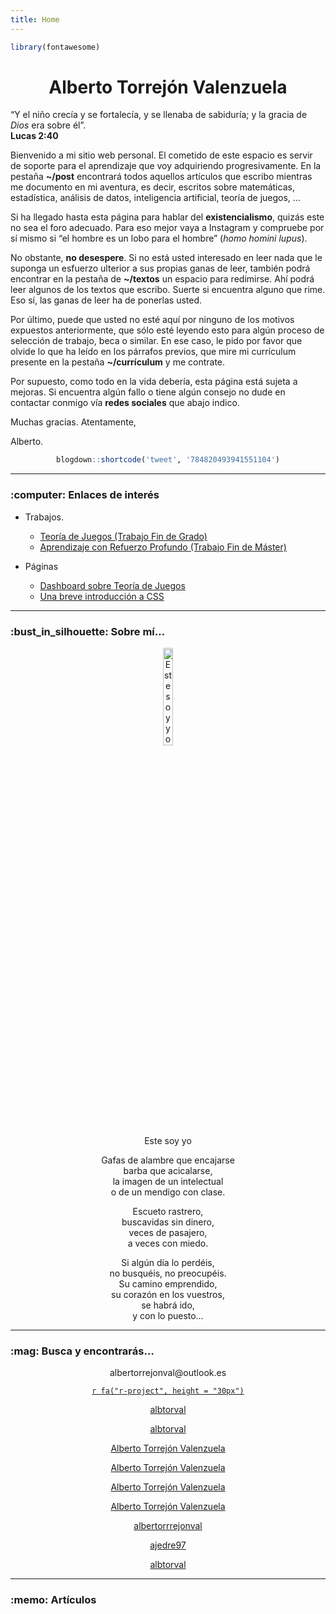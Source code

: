 ```yaml
---
title: Home
---
```


```r
library(fontawesome)
```

<link rel="stylesheet" href="https://cdnjs.cloudflare.com/ajax/libs/font-awesome/4.7.0/css/font-awesome.min.css">
<!-- ![Wizard](images/partywizard.gif) -->

<center><h1 class = "rocksalt"> Alberto Torrejón Valenzuela </h1></center>

<div class = "textslide"> "Y el niño crecía y se fortalecía, y se llenaba de sabiduría; y la gracia de *Dios* era sobre él". <br> **Lucas 2:40** </div>

<div class="just">
<span class = "primerapalabra">B</span>ienvenido a mi sitio web personal. El cometido de este espacio es servir de soporte para el aprendizaje que voy adquiriendo progresivamente. En la pestaña **~/post** encontrará todos aquellos artículos que escribo mientras me documento en mi aventura, es decir, escritos sobre <span class = "salmon">matemáticas</span>, <span class = "lila">estadística</span>, <span class = "fg">análisis de datos</span>, <span class = "db">inteligencia artificial</span>, <span class = "dgr">teoría de juegos</span>, ...

Si ha llegado hasta esta página para hablar del **existencialismo**, quizás este no sea el foro adecuado. Para eso mejor vaya a Instagram y compruebe por sí mismo si "el hombre es un lobo para el hombre" (*homo homini lupus*). 

No obstante, **no desespere**. Si no está usted interesado en leer nada que le suponga un esfuerzo ulterior a sus propias ganas de leer, también podrá encontrar en la pestaña de **~/textos** un espacio para redimirse. Ahí podrá leer algunos de los textos que escribo. Suerte si encuentra alguno que rime. Eso sí, las ganas de leer ha de ponerlas usted. 

Por último, puede que usted no esté aquí por ninguno de los motivos expuestos anteriormente, que sólo esté leyendo esto para algún proceso de selección de trabajo, beca o similar. En ese caso, le pido por favor que olvide lo que ha leído en los párrafos previos, que mire mi currículum presente en la pestaña **~/currículum** y me contrate.

Por supuesto, como todo en la vida debería, esta página está sujeta a mejoras. Si encuentra algún fallo o tiene algún consejo no dude en contactar conmigo vía **redes sociales** que abajo indico. 

Muchas gracias. Atentamente,

Alberto.
</div>

<center>
```r
blogdown::shortcode('tweet', '784820493941551104')
```
</center>

---

### <span class="specialelite"> :computer: Enlaces de interés </span>

- Trabajos.

  + [Teoría de Juegos (Trabajo Fin de Grado)](https://torrejonvalenzuela.com/pdf/TFG.pdf)
  + [Aprendizaje con Refuerzo Profundo (Trabajo Fin de Máster)](https://torrejonvalenzuela.com/pdf/TFM.pdf)

- Páginas

  + [Dashboard sobre Teoría de Juegos](https://albtorval.shinyapps.io/IA_Juegos_Proyecto/)
  + [Una breve introducción a CSS](http://torrejonvalenzuela.sytes.net/intro_css/)
  
---

### <span class="specialelite"> :bust_in_silhouette: Sobre mí... </span>

<center> ![Este soy yo](images/alberto.jpg){ width=20% height=20% } </center>

<center>
Gafas de alambre que encajarse <br>
barba que acicalarse, <br>
la imagen de un intelectual <br> 
o de un mendigo con clase. <br>

Escueto rastrero, <br>
buscavidas sin dinero, <br>
veces de pasajero, <br>
a veces con miedo.<br>

Si algún día lo perdéis, <br>
no busquéis, no preocupéis. <br>
Su camino emprendido, <br>
su corazón en los vuestros, <br>
se habrá ido, <br>
y con lo puesto... <br>
</center>

---

### <span class="specialelite"> :mag: Busca y encontrarás... </span>

<center>
<i class="fa fa-envelope fa-2x"></i> albertorrejonval@outlook.es

<a href="https://rpubs.com/albtorval">`r fa("r-project", height = "30px")`</a>

<i class="fa fa-github fa-2x"></i> <a href="https://github.com/albtorval">albtorval</a>

<i class="fa fa-gitlab fa-2x"></i> <a href="https://gitlab.com/albtorval">albtorval</a>

<i class="fa fa-stack-overflow fa-2x"></i> <a href="https://stackoverflow.com/users/9373493/alberto-torrejon-valenzuela">Alberto Torrejón Valenzuela</a>

<i class="fa fa-linkedin fa-2x"></i> <a href="https://www.linkedin.com/in/alberto-torrej%C3%B3n-valenzuela-851680174/">Alberto Torrejón Valenzuela</a>

<i class="fa fa-youtube fa-2x"></i> <a href="https://www.youtube.com/channel/UCKVeevNH8YhcPlIfNQv2Z9g?view_as=subscriber">Alberto Torrejón Valenzuela</a>

<i class="fa fa-facebook fa-2x"></i> <a href="https://www.facebook.com/alberto.torrejonvalenzuela/">Alberto Torrejón Valenzuela</a>

<i class="fa fa-instagram fa-2x"></i> <a href="https://www.instagram.com/albertorrejonval/?hl=es">albertorrrejonval</a>

<i class="fa fa-twitter fa-2x"></i> <a href="https://twitter.com/ajedre97">ajedre97</a>

<i class="fa fa-reddit fa-2x"></i> <a href="https://www.reddit.com/user/albtorval">albtorval</a> 

</center>

---

### <span class="specialelite"> :memo: Artículos </span>
